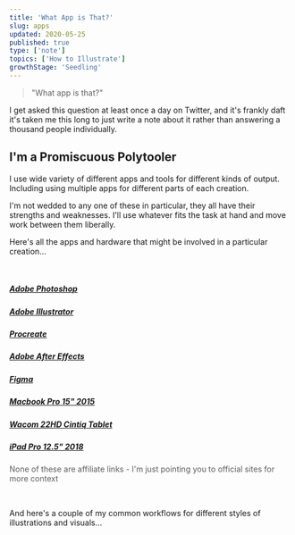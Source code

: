 ```yaml
---
title: 'What App is That?'
slug: apps
updated: 2020-05-25
published: true
type: ['note']
topics: ['How to Illustrate']
growthStage: 'Seedling'
---
```


> "What app is that?"

<IntroParagraph>

I get asked this question at least once a day on Twitter, and it's frankly daft it's taken me this long to just write a note about it rather than answering a thousand people individually.

</IntroParagraph>

## I'm a Promiscuous Polytooler

I use wide variety of different apps and tools for different kinds of output. Including using multiple apps for different parts of each creation.  

I'm not wedded to any one of these in particular, they all have their strengths and weaknesses.
I'll use whatever fits the task at hand and move work between them liberally.  

Here's all the apps and hardware that might be involved in a particular creation...

<br />

<Tools>

<a href="https://www.adobe.com/products/photoshop.html" noTip>

<BasicImage  src="https://res.cloudinary.com/dg3gyk0gu/image/upload/v1590318986/maggieappleton.com/notes/tools/photoshop.png" />
<h5>Adobe Photoshop</h5>

</a>

<a href="https://www.adobe.com/products/illustrator.html" noTip>

<BasicImage src="https://res.cloudinary.com/dg3gyk0gu/image/upload/v1590318986/maggieappleton.com/notes/tools/illustrator.png" />
<h5>Adobe Illustrator</h5>

</a>

<a href="https://procreate.art/" noTip>

<BasicImage src="https://res.cloudinary.com/dg3gyk0gu/image/upload/v1590318987/maggieappleton.com/notes/tools/procreate.png" />
<h5>Procreate</h5>

</a>

<a href="https://www.adobe.com/products/aftereffects.html" noTip>

<BasicImage src="https://res.cloudinary.com/dg3gyk0gu/image/upload/v1590318986/maggieappleton.com/notes/tools/ae.png" />
<h5>Adobe After Effects</h5>

</a>

<a href="https://www.figma.com/" noTip>

<BasicImage src="https://res.cloudinary.com/dg3gyk0gu/image/upload/v1590318987/maggieappleton.com/notes/tools/figma.png" />
<h5>Figma</h5>

</a>

</Tools>

<Hardware>

<a href="https://www.apple.com/macbook-pro/" noTip>

<BasicImage src="https://res.cloudinary.com/dg3gyk0gu/image/upload/c_scale,w_420/v1590318986/maggieappleton.com/notes/tools/macbook.png" />
<h5>Macbook Pro 15" 2015</h5>

</a>

<a href="https://www.wacom.com/en-us/products/pen-displays/cintiq-22-hd" noTip>

<BasicImage src="https://res.cloudinary.com/dg3gyk0gu/image/upload/c_scale,w_440/v1590318987/maggieappleton.com/notes/tools/wacom.png" />
<h5>Wacom 22HD Cintiq Tablet</h5>

</a>

<a href="https://www.apple.com/ipad-pro/" noTip>

<BasicImage src="https://res.cloudinary.com/dg3gyk0gu/image/upload/c_scale,w_400/v1590318987/maggieappleton.com/notes/tools/ipad.png" />
<h5>iPad Pro 12.5" 2018</h5>

</a>

</Hardware>


<Subtext style='opacity: 70%; text-align: center;'>None of these are affiliate links - I'm just pointing you to official sites for more context</Subtext>

<br />

And here's a couple of my common workflows for different styles of illustrations and visuals...

<ComingSoon />

<!-- 1. Illustrated Notes

Anything I make that has more of a loose hand-drawn feel was made in either Procreate, Photoshop, 

2. Vector / Pixel Illustrations

3. Animations -->